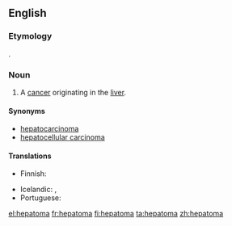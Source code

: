 ==English==

===Etymology===
{{confix|hepato|oma|gloss1=liver|gloss2=tumor|lang=en}}.

===Noun===
{{en-noun|s|hepatomata}}

# {{lb|en|oncology}} A [[cancer]] originating in the [[liver]].

====Synonyms====
* [[hepatocarcinoma]]
* [[hepatocellular carcinoma]]

====Translations====
{{trans-top|cancer originating in the liver}}
* Finnish: {{t+|fi|maksasyöpä}}
{{trans-mid}}
* Icelandic: {{t|is|lifrarkrabbamein|n}}, {{t|is|lifrarfrumukrabbamein|n}}
* Portuguese: {{t|pt|hepatoma|m}}
{{trans-bottom}}

[[el:hepatoma]]
[[fr:hepatoma]]
[[fi:hepatoma]]
[[ta:hepatoma]]
[[zh:hepatoma]]